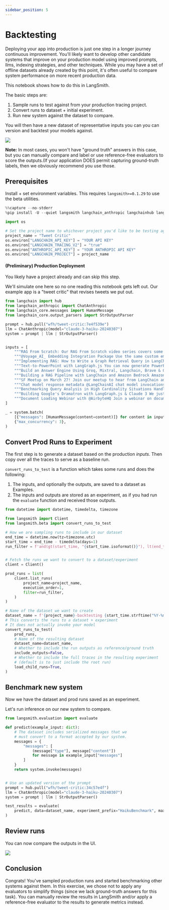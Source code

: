 ```yaml
---
sidebar_position: 5
---
```


# Backtesting

Deploying your app into production is just one step in a longer journey continuous improvement. You'll likely want to develop other candidate systems that improve on your production model using improved prompts, llms, indexing strategies, and other techniques. While you may have a set of offline datasets already created by this point, it's often useful to compare system performance on more recent production data.

This notebook shows how to do this in LangSmith.

The basic steps are:

1. Sample runs to test against from your production tracing project.
2. Convert runs to dataset + initial experiment.
3. Run new system against the dataset to compare.

You will then have a new dataset of representative inputs you can you can version and backtest your models against.

![](./static/dataset_page.png)

**Note:** In most cases, you won't have "ground truth" answers in this case, but you can manually compare and label or use reference-free evaluators to score the outputs.(If your application DOES permit capturing ground-truth labels, then we obviously recommend you use those.

## Prerequisites

Install + set environment variables. This requires `langsmith>=0.1.29` to use the beta utilities.

```python
%%capture --no-stderr
%pip install -U --quiet langsmith langchain_anthropic langchainhub langchain
```

```python
import os

# Set the project name to whichever project you'd like to be testing against
project_name = "Tweet Critic"
os.environ["LANGCHAIN_API_KEY"] = "YOUR API KEY"
os.environ["LANGCHAIN_TRACING_V2"] = "true"
os.environ["ANTHROPIC_API_KEY"] = "YOUR ANTHROPIC API KEY"
os.environ["LANGCHAIN_PROJECT"] = project_name
```

#### (Preliminary) Production Deployment

You likely have a project already and can skip this step.

We'll simulate one here so no one reading this notebook gets left out.
Our example app is a "tweet critic" that revises tweets we put out.

```python
from langchain import hub
from langchain_anthropic import ChatAnthropic
from langchain_core.messages import HumanMessage
from langchain_core.output_parsers import StrOutputParser

prompt = hub.pull("wfh/tweet-critic:7e4f539e")
llm = ChatAnthropic(model="claude-3-haiku-20240307")
system = prompt | llm | StrOutputParser()


inputs = [
    """RAG From Scratch: Our RAG From Scratch video series covers some important RAG concepts in short, focused videos with code. This is the 10th video and it discusses query routing. Problem: We sometimes have multiple datastores (e.g., different vector DBs, SQL DBs, etc) and prompts to choose from based on a user query. Idea: Logical routing can use an LLM to decide which datastore is more appropriate. Semantic routing embeds the query and prompts, then chooses the best prompt based on similarity. Video: https://youtu.be/pfpIndq7Fi8 Code: https://github.com/langchain-ai/rag-from-scratch/blob/main/rag_from_scratch_10_and_11.ipynb""",
    """@Voyage_AI_ Embedding Integration Package Use the same custom embeddings that power Chat LangChain via the new langchain-voyageai package! Voyage AI builds custom embedding models that can improve retrieval quality. ChatLangChain: https://chat.langchain.com Python Docs: https://python.langchain.com/docs/integrations/providers/voyageai""",
    """Implementing RAG: How to Write a Graph Retrieval Query in LangChain Our friends at @neo4j have a nice guide on combining LLMs and graph databases. Blog:""",
    """Text-to-PowerPoint with LangGraph.js You can now generate PowerPoint presentations from text! @TheGreatBonnie wrote a guide showing how to use LangGraph.js, @tavilyai, and @CopilotKit to build a Next.js app for this. Tutorial: https://dev.to/copilotkit/how-to-build-an-ai-powered-powerpoint-generator-langchain-copilotkit-openai-nextjs-4c76 Repo: https://github.com/TheGreatBonnie/aipoweredpowerpointapp""",
    """Build an Answer Engine Using Groq, Mixtral, Langchain, Brave & OpenAI in 10 Min Our friends at @Dev__Digest have a tutorial on building an answer engine over the internet. Code: https://github.com/developersdigest/llm-answer-engine YouTube: https://youtube.com/watch?v=43ZCeBTcsS8&t=96s""",
    """Building a RAG Pipeline with LangChain and Amazon Bedrock Amazon Bedrock has great models for building LLM apps. This guide covers how to get started with them to build a RAG pipeline. https://gettingstarted.ai/langchain-bedrock/""",
    """SF Meetup on March 27! Join our meetup to hear from LangChain and Pulumi experts and learn about building AI-enabled capabilities. Sign up: https://meetup.com/san-francisco-pulumi-user-group/events/299491923/?utm_campaign=FY2024Q3_Meetup_PUG%20SF&utm_content=286236214&utm_medium=social&utm_source=twitter&hss_channel=tw-837770064870817792""",
    """Chat model response metadata @LangChainAI chat model invocations now include metadata like logprobs directly in the output. Upgrade your version of `langchain-core` to try it. PY: https://python.langchain.com/docs/modules/model_io/chat/logprobs JS: https://js.langchain.com/docs/integrations/chat/openai#generation-metadata""",
    """Benchmarking Query Analysis in High Cardinality Situations Handling high-cardinality categorical values can be challenging. This blog explores 6 different approaches you can take in these situations. Blog: https://blog.langchain.dev/high-cardinality""",
    """Building Google's Dramatron with LangGraph.js & Claude 3 We just released a long YouTube video (1.5 hours!) on building Dramatron using LangGraphJS and @AnthropicAI's Claude 3 "Haiku" model. It's a perfect fit for LangGraph.js and Haiku's speed. Check out the tutorial: https://youtube.com/watch?v=alHnQjyn7hg""",
    """Document Loading Webinar with @AirbyteHQ Join a webinar on document loading with PyAirbyte and LangChain on 3/14 at 10am PDT. Features our founding engineer @eyfriis and the @aaronsteers and Bindi Pankhudi team. Register: https://airbyte.com/session/airbyte-monthly-ai-demo""",
]

_ = system.batch(
    [{"messages": [HumanMessage(content=content)]} for content in inputs],
    {"max_concurrency": 3},
)
```

## Convert Prod Runs to Experiment

The first step is to generate a dataset based on the production _inputs_.
Then copy over all the traces to serve as a baseline run.

`convert_runs_to_test` is a function which takes some runs and does the following:
1. The inputs, and optionally the outputs, are saved to a dataset as Examples.
2. The inputs and outputs are stored as an experiment, as if you had run the `evaluate`
function and received those outputs.

```python
from datetime import datetime, timedelta, timezone

from langsmith import Client
from langsmith.beta import convert_runs_to_test

# How we are sampling runs to include in our dataset
end_time = datetime.now(tz=timezone.utc)
start_time = end_time - timedelta(days=1)
run_filter = f'and(gt(start_time, "{start_time.isoformat()}"), lt(end_time, "{end_time.isoformat()}"))'


# Fetch the runs we want to convert to a dataset/experiment
client = Client()

prod_runs = list(
    client.list_runs(
        project_name=project_name,
        execution_order=1,
        filter=run_filter,
    )
)

# Name of the dataset we want to create
dataset_name = f'{project_name}-backtesting {start_time.strftime("%Y-%m-%d")}-{end_time.strftime("%Y-%m-%d")}'
# This converts the runs to a dataset + experiment
# It does not actually invoke your model
convert_runs_to_test(
    prod_runs,
    # Name of the resulting dataset
    dataset_name=dataset_name,
    # Whether to include the run outputs as reference/ground truth
    include_outputs=False,
    # Whether to include the full traces in the resulting experiment
    # (default is to just include the root run)
    load_child_runs=True,
)
```

## Benchmark new system

Now we have the dataset and prod runs saved as an experiment.

Let's run inference on our new system to compare.

```python
from langsmith.evaluation import evaluate

def predict(example_input: dict):
    # The dataset includes serialized messages that we
    # must convert to a format accepted by our system.
    messages = {
        "messages": [
            (message["type"], message["content"])
            for message in example_input["messages"]
        ]
    }
    return system.invoke(messages)


# Use an updated version of the prompt
prompt = hub.pull("wfh/tweet-critic:34c57e4f")
llm = ChatAnthropic(model="claude-3-haiku-20240307")
system = prompt | llm | StrOutputParser()

test_results = evaluate(
    predict, data=dataset_name, experiment_prefix="HaikuBenchmark", max_concurrency=3
)
```

## Review runs

You can now compare the outputs in the UI.

![](./static/comparison_view.png)

## Conclusion

Congrats! You've sampled production runs and started benchmarking other systems against them.
In this exercise, we chose not to apply any evaluators to simplify things (since we lack ground-truth answers for this task).
You can manually review the results in LangSmith and/or apply a reference-free evaluator to the results to generate metrics instead.
